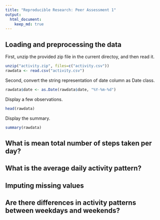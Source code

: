 ---
title: "Reproducible Research: Peer Assessment 1"
output: 
  html_document:
    keep_md: true
---


## Loading and preprocessing the data
First, unzip the provided zip file in the current directoy, and then read it.
```{r }
unzip("activity.zip", files=c("activity.csv"))
rawdata <- read.csv("activity.csv")
```

Second, convert the string representation of date column as Date class.
```{r }
rawdata$date <- as.Date(rawdata$date, "%Y-%m-%d")
```

Display a few observations.
```{r }
head(rawdata)
```

Display the summary.
```{r }
summary(rawdata)
```

## What is mean total number of steps taken per day?



## What is the average daily activity pattern?



## Imputing missing values



## Are there differences in activity patterns between weekdays and weekends?
